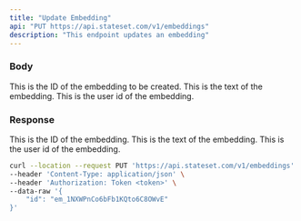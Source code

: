 ```yaml
---
title: "Update Embedding"
api: "PUT https://api.stateset.com/v1/embeddings"
description: "This endpoint updates an embedding"
---
```


### Body

<ParamField body="id" type="string">
  This is the ID of the embedding to be created.
</ParamField>

<ParamField body="knowledge" type="string">
  This is the text of the embedding.
</ParamField>

<ParamField body="user_id" type="string">
  This is the user id of the embedding. 
</ParamField>

### Response

<ResponseField name="id" type="string">
  This is the ID of the embedding.
</ResponseField>

<ResponseField name="knowledge" type="string">
 This is the text of the embedding.
</ResponseField>

<ResponseField name="user_id" type="string">
 This is the user id of the embedding.
</ResponseField>

<RequestExample>

```bash cURL
curl --location --request PUT 'https://api.stateset.com/v1/embeddings' \
--header 'Content-Type: application/json' \
--header 'Authorization: Token <token>' \
--data-raw '{
    "id": "em_1NXWPnCo6bFb1KQto6C8OWvE"
}'
```

</RequestExample>